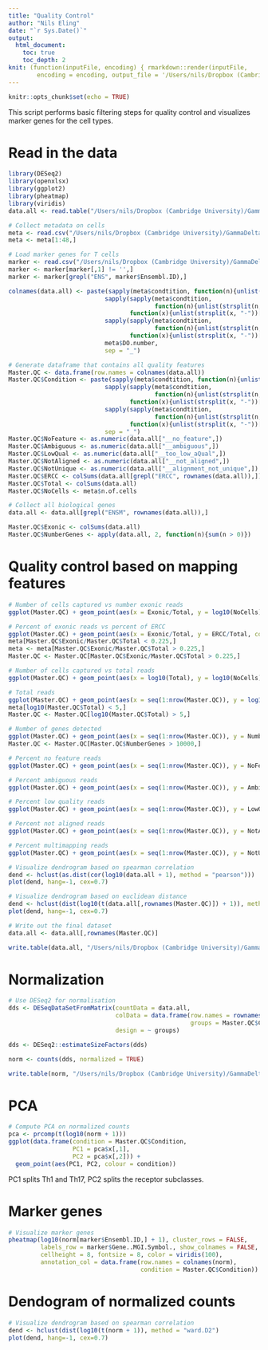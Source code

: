 ```yaml
---
title: "Quality Control"
author: "Nils Eling"
date: "`r Sys.Date()`"
output: 
  html_document:
    toc: true
    toc_depth: 2
knit: (function(inputFile, encoding) { rmarkdown::render(inputFile, 
        encoding = encoding, output_file = '/Users/nils/Dropbox (Cambridge University)/GammaDelta/Analysis/Preprocessing/QualityControl.html') })
---
```


```r
knitr::opts_chunk$set(echo = TRUE)
```

This script performs basic filtering steps for quality control and visualizes marker genes for the cell types.

# Read in the data

```r
library(DESeq2)
library(openxlsx)
library(ggplot2)
library(pheatmap)
library(viridis)
data.all <- read.table("/Users/nils/Dropbox (Cambridge University)/GammaDelta/Analysis/Data/GammaDelta_all.txt", sep = "\t", header = TRUE)

# Collect metadata on cells
meta <- read.csv("/Users/nils/Dropbox (Cambridge University)/GammaDelta/Analysis/Data/Metadata.csv", stringsAsFactors = FALSE)
meta <- meta[1:48,]

# Load marker genes for T cells
marker <- read.csv("/Users/nils/Dropbox (Cambridge University)/GammaDelta/Analysis/Data/Genelist.csv", stringsAsFactors = FALSE)
marker <- marker[marker[,1] != '',]
marker <- marker[grepl("ENS", marker$Ensembl.ID),]

colnames(data.all) <- paste(sapply(meta$condtition, function(n){unlist(strsplit(n, " "))[1]}),
                           sapply(sapply(meta$condtition, 
                                         function(n){unlist(strsplit(n, " "))[2]}), 
                                  function(x){unlist(strsplit(x, "-"))[1]}),
                           sapply(sapply(meta$condtition, 
                                         function(n){unlist(strsplit(n, " "))[2]}), 
                                  function(x){unlist(strsplit(x, "-"))[2]}),
                           meta$DO.number,
                           sep = "_")

# Generate dataframe that contains all quality features
Master.QC <- data.frame(row.names = colnames(data.all))
Master.QC$Condition <- paste(sapply(meta$condtition, function(n){unlist(strsplit(n, " "))[1]}),
                           sapply(sapply(meta$condtition, 
                                         function(n){unlist(strsplit(n, " "))[2]}), 
                                  function(x){unlist(strsplit(x, "-"))[1]}),
                           sapply(sapply(meta$condtition, 
                                         function(n){unlist(strsplit(n, " "))[2]}), 
                                  function(x){unlist(strsplit(x, "-"))[2]}),
                           sep = "_")
Master.QC$NoFeature <- as.numeric(data.all["__no_feature",])
Master.QC$Ambiguous <- as.numeric(data.all["__ambiguous",])
Master.QC$LowQual <- as.numeric(data.all["__too_low_aQual",])
Master.QC$NotAligned <- as.numeric(data.all["__not_aligned",])
Master.QC$NotUnique <- as.numeric(data.all["__alignment_not_unique",])
Master.QC$ERCC <- colSums(data.all[grepl("ERCC", rownames(data.all)),])
Master.QC$Total <- colSums(data.all)
Master.QC$NoCells <- meta$n.of.cells

# Collect all biological genes
data.all <- data.all[grepl("ENSM", rownames(data.all)),]

Master.QC$Exonic <- colSums(data.all)
Master.QC$NumberGenes <- apply(data.all, 2, function(n){sum(n > 0)})
```

# Quality control based on mapping features

```r
# Number of cells captured vs number exonic reads
ggplot(Master.QC) + geom_point(aes(x = Exonic/Total, y = log10(NoCells), colour = Condition))

# Percent of exonic reads vs percent of ERCC
ggplot(Master.QC) + geom_point(aes(x = Exonic/Total, y = ERCC/Total, colour = Condition))
meta[Master.QC$Exonic/Master.QC$Total < 0.225,]
meta <- meta[Master.QC$Exonic/Master.QC$Total > 0.225,]
Master.QC <- Master.QC[Master.QC$Exonic/Master.QC$Total > 0.225,]

# Number of cells captured vs total reads
ggplot(Master.QC) + geom_point(aes(x = log10(Total), y = log10(NoCells), colour = Condition))

# Total reads
ggplot(Master.QC) + geom_point(aes(x = seq(1:nrow(Master.QC)), y = log10(Total), colour = Condition))
meta[log10(Master.QC$Total) < 5,]
Master.QC <- Master.QC[log10(Master.QC$Total) > 5,]

# Number of genes detected
ggplot(Master.QC) + geom_point(aes(x = seq(1:nrow(Master.QC)), y = NumberGenes, colour = Condition))
Master.QC <- Master.QC[Master.QC$NumberGenes > 10000,]

# Percent no feature reads
ggplot(Master.QC) + geom_point(aes(x = seq(1:nrow(Master.QC)), y = NoFeature/Total, colour = Condition))

# Percent ambiguous reads
ggplot(Master.QC) + geom_point(aes(x = seq(1:nrow(Master.QC)), y = Ambiguous/Total, colour = Condition))

# Percent low quality reads
ggplot(Master.QC) + geom_point(aes(x = seq(1:nrow(Master.QC)), y = LowQual/Total, colour = Condition))

# Percent not aligned reads
ggplot(Master.QC) + geom_point(aes(x = seq(1:nrow(Master.QC)), y = NotAligned/Total, colour = Condition))

# Percent multimapping reads
ggplot(Master.QC) + geom_point(aes(x = seq(1:nrow(Master.QC)), y = NotUnique/Total, colour = Condition))

# Visualize dendrogram based on spearman correlation
dend <- hclust(as.dist(cor(log10(data.all + 1), method = "pearson")))
plot(dend, hang=-1, cex=0.7)

# Visualize dendrogram based on euclidean distance
dend <- hclust(dist(log10(t(data.all[,rownames(Master.QC)]) + 1)), method = "ward.D2")
plot(dend, hang=-1, cex=0.7)
```

```r
# Write out the final dataset
data.all <- data.all[,rownames(Master.QC)]

write.table(data.all, "/Users/nils/Dropbox (Cambridge University)/GammaDelta/Analysis/Data/FilteredCounts.txt", sep = "\t")
```

# Normalization

```r
# Use DESeq2 for normalisation
dds <- DESeqDataSetFromMatrix(countData = data.all, 
                              colData = data.frame(row.names = rownames(Master.QC),
                                                   groups = Master.QC$Condition),
                              design = ~ groups)

dds <- DESeq2::estimateSizeFactors(dds)

norm <- counts(dds, normalized = TRUE)

write.table(norm, "/Users/nils/Dropbox (Cambridge University)/GammaDelta/Analysis/Data/NormCounts.txt", sep = "\t")
```

# PCA

```r
# Compute PCA on normalized counts
pca <- prcomp(t(log10(norm + 1)))
ggplot(data.frame(condition = Master.QC$Condition,
                  PC1 = pca$x[,1],
                  PC2 = pca$x[,2])) +
  geom_point(aes(PC1, PC2, colour = condition))
```

PC1 splits Th1 and Th17, PC2 splits the receptor subclasses.

# Marker genes

```r
# Visualize marker genes
pheatmap(log10(norm[marker$Ensembl.ID,] + 1), cluster_rows = FALSE, 
         labels_row = marker$Gene..MGI.Symbol., show_colnames = FALSE,
         cellheight = 8, fontsize = 8, color = viridis(100),
         annotation_col = data.frame(row.names = colnames(norm),
                                     condition = Master.QC$Condition))

```

# Dendogram of normalized counts

```r
# Visualize dendrogram based on spearman correlation
dend <- hclust(dist(log10(t(norm + 1)), method = "ward.D2")
plot(dend, hang=-1, cex=0.7)
```